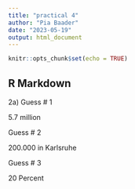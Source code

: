```yaml
---
title: "practical 4"
author: "Pia Baader"
date: "2023-05-19"
output: html_document
---
```


```r
knitr::opts_chunk$set(echo = TRUE)
```

## R Markdown

2a) 
Guess # 1

5.7 million 

Guess # 2 

200.000 in Karlsruhe 

Guess # 3 

20 Percent 

